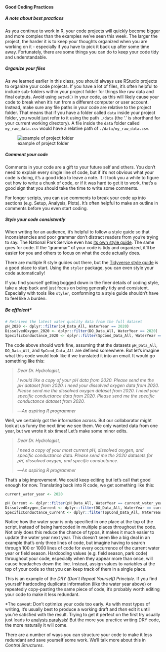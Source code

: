 #### Good Coding Practices

##### A note about best practices

As you continue to work in R, your code projects will quickly become bigger and more complex than the examples we've seen this week. The larger the project, the harder it is to keep your thoughts organized when you are working on it - especially if you have to pick it back up after some time away. Fortunately, there are some things you can do to keep your code tidy and understandable.

##### Organize your files

As we learned earlier in this class, you should always use RStudio projects to organize your code projects. If you have a lot of files, it's often helpful to include sub-folders within your project folder for things like raw data and final outputs. Avoid using `setwd()` in your code, as this will likely cause your code to break when it's run from a different computer or user account. Instead, make sure any file paths in your code are relative to the project folder. That means that if you have a folder called `data` inside your project folder, you would just refer to it using the path `./data` (the '.' is shorthand for your current working directory). A file inside the `data` folder called `my_raw_data.csv` would have a relative path of `./data/my_raw_data.csv`.

![example of project folder](images/PathExample.PNG)

##### Comment your code

Comments in your code are a gift to your future self and others. You don't need to explain every single line of code, but if it's not obvious what your code is doing, it's a good idea to leave a note. If it took you a while to figure out how to write a chunk of code, or if it was hard to get it to work, that's a good sign that you should take the time to write some comments.

For longer scripts, you can use comments to break your code up into sections (e.g. Setup, Analysis, Plots). It's often helpful to make an outline in comments before you even start coding.

##### Style your code consistently

When writing for an audience, it's helpful to follow a style guide so that inconsistencies and poor grammar don't distract readers from you're trying to say. The National Park Service even has [its own style guide](https://www.nps.gov/subjects/hfc/hfc-editorial-style-guide.htm). The same goes for code. If the "grammar" of your code is tidy and organized, it'll be easier for you and others to focus on what the code actually does.

There are multiple R style guides out there, but the [Tidyverse style guide](https://style.tidyverse.org/) is a good place to start. Using the `styler` package, you can even style your code automatically!

If you find yourself getting bogged down in the finer details of coding style, take a step back and just focus on being generally tidy and consistent. Especially with tools like `styler`, conforming to a style guide shouldn't have to feel like a burden.

##### Be efficient\*

```r
# Retrieve the latest water quality data from the full dataset
pH_2020 <- dplyr::filter(pH_Data_All, WaterYear == 2020)
DissolvedOxygen_2020 <- dplyr::filter(DO_Data_All, WaterYear == 2020)
SpecificConductance_2020 <- dplyr::filter(SpCond_Data_All, WaterYear == 2020)
```

The code above should work fine, assuming that the datasets `pH_Data_All`, `DO_Data_All`, and `SpCond_Data_All` are defined somewhere. But let's imagine what this code would look like if we translated it into an email. It would go something like this:

>*Dear Dr. Hydrologist,*
>
>*I would like a copy of your pH data from 2020. Please send me the pH dataset from 2020. I need your dissolved oxygen data from 2020. Please send me the dissolved oxygen dataset from 2020. I need your specific conductance data from 2020. Please send me the specific conductance dataset from 2020.*
>
>---*An aspiring R programmer*

Well, we certainly got the information across. But our collaborator might look at us funny the next time we see them. We only wanted data from one year, but we wrote it six times! Let's make some minor edits.

>*Dear Dr. Hydrologist,*
>
>*I need a copy of your most current pH, dissolved oxygen, and specific conductance data. Please send me the 2020 datasets for pH, dissolved oxygen, and specific conductance.*
>
>---*An aspiring R programmer*

That's a big improvement. We could keep editing but let's call that good enough for now. Translating back into R code, we get something like this:

```r
current_water_year <- 2020

pH_Current <- dplyr::filter(pH_Data_All, WaterYear == current_water_year)
DissolvedOxygen_Current <- dplyr::filter(DO_Data_All, WaterYear == current_water_year)
SpecificConductance_Current <- dplyr::filter(SpCond_Data_All, WaterYear == current_water_year)
```

Notice how the water year is only specified in one place at the top of the script, instead of being hardcoded in multiple places throughout the code. Not only does this reduce the chance of typos, it makes it much easier to update the water year next year. This doesn't seem like a big deal in an example that's only three lines of code, but imagine having to search through 100 or 1000 lines of code for every occurrence of the current water year or field season. Hardcoding values (e.g. field season, park code) throughout your code, especially when they appear more than once, will cause headaches down the line. Instead, assign values to variables at the top of your code so that you can keep track of them in a single place.

This is an example of the *DRY (Don't Repeat Yourself) Principle*. If you find yourself hardcoding duplicate information (like the water year above) or repeatedly copy-pasting the same piece of code, it's probably worth editing your code to make it less redundant.

\*The caveat: Don't optimize your code too early. As with most types of writing, it's usually best to produce a working draft and *then* edit it until you're satisfied with the result. Trying to get it perfect on the first try usually just leads to [analysis paralysis](https://xkcd.com/1445/)! But the more you practice writing DRY code, the more naturally it will come.

There are a number of ways you can structure your code to make it less redundant and save yourself some work. We'll talk more about this in *Control Structures*.


